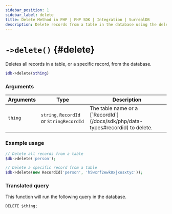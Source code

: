 ---
sidebar_position: 1
sidebar_label: delete 
title: Delete Method in PHP | PHP SDK | Integration | SurrealDB
description: Delete records from a table in the database using the delete method with the SurrealDB PHP SDK.
---


# `->delete()` {#delete}

Deletes all records in a table, or a specific record, from the database.

```php title="Method Syntax"
$db->delete($thing)
```

### Arguments
<table>
    <thead>
        <tr>
            <th colspan="2" scope="col">Arguments</th>
			<th colspan="2" scope="col">Type</th>
            <th colspan="2" scope="col">Description</th>
        </tr>
    </thead>
    <tbody>
        <tr>
            <td colspan="2" scope="row" data-label="Arguments">
                <code>thing</code>
                <Label label="required" />
            </td>
			<td colspan="2" scope="row" data-label="Type">
				<code>string</code>, <code>RecordId</code> or <code>StringRecordId</code>
			</td>
            <td colspan="2" scope="row" data-label="Description">
                The table name or a [`RecordId`](/docs/sdk/php/data-types#recordid) to delete.
            </td>
        </tr>
    </tbody>
</table>

### Example usage
```php
// Delete all records from a table
$db->delete('person');

// Delete a specific record from a table
$db->delete(new RecordId('person', 'h5wxrf2ewk8xjxosxtyc'));
```

### Translated query
This function will run the following query in the database.

```surql
DELETE $thing;
```